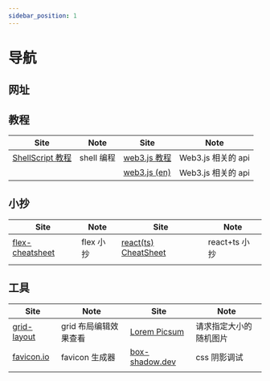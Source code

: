 ```yaml
---
sidebar_position: 1
---
```




# 导航

## 网址

<NavList list={website}></NavList>

## 教程

| Site                                                    | Note       | Site                                                     | Note               |
| ------------------------------------------------------- | ---------- | -------------------------------------------------------- | ------------------ |
| [ShellScript 教程](https://shellscript.readthedocs.io/) | shell 编程 | [web3.js 教程](https://learnblockchain.cn/docs/web3.js/) | Web3.js 相关的 api |
|                                                         |            | [web3.js (en)](https://web3js.readthedocs.io/)           | Web3.js 相关的 api |

## 小抄

| Site                                                         | Note      | Site                                                                     | Note          |
| ------------------------------------------------------------ | --------- | ------------------------------------------------------------------------ | ------------- |
| [flex-cheatsheet](https://yoksel.github.io/flex-cheatsheet/) | flex 小抄 | [react(ts) CheatSheet](https://react-typescript-cheatsheet.netlify.app/) | react+ts 小抄 |
|                                                              |           |                                                                          |               |

## 工具

| Site                                      | Note                  | Site                                      | Note                   |
| ----------------------------------------- | --------------------- | ----------------------------------------- | ---------------------- |
| [grid-layout](https://grid.layoutit.com/) | grid 布局编辑效果查看 | [Lorem Picsum](https://picsum.photos/)    | 请求指定大小的随机图片 |
| [favicon.io](https://favicon.io/)         | favicon 生成器        | [box-shadow.dev](https://box-shadow.dev/) | css 阴影调试           |
|                                           |                       |                                           |                        |
